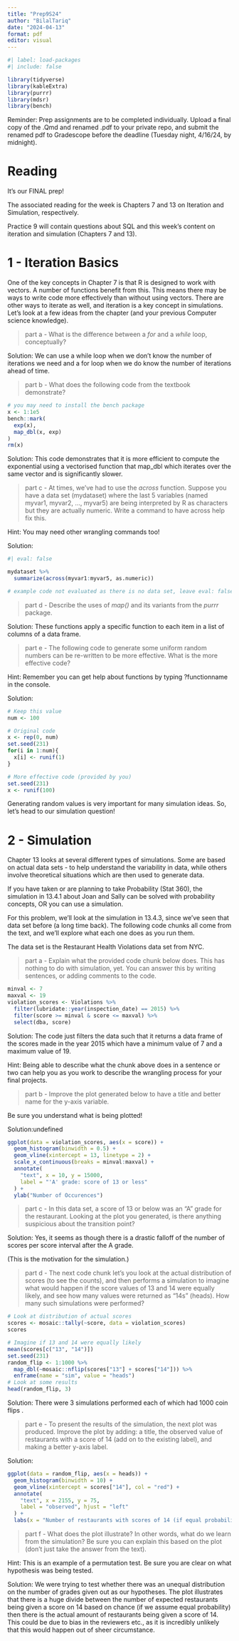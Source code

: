 ```yaml
---
title: "Prep9S24"
author: "BilalTariq"
date: "2024-04-13"
format: pdf
editor: visual
---
```


```r
#| label: load-packages
#| include: false

library(tidyverse)
library(kableExtra)
library(purrr)
library(mdsr)
library(bench)

```

Reminder: Prep assignments are to be completed individually. Upload a final copy of the .Qmd and renamed .pdf to your private repo, and submit the renamed pdf to Gradescope before the deadline (Tuesday night, 4/16/24, by midnight).

# Reading

It's our FINAL prep!

The associated reading for the week is Chapters 7 and 13 on Iteration and Simulation, respectively.

Practice 9 will contain questions about SQL and this week's content on iteration and simulation (Chapters 7 and 13).

\newpage

\newpage

# 1 - Iteration Basics

One of the key concepts in Chapter 7 is that R is designed to work with vectors. A number of functions benefit from this. This means there may be ways to write code more effectively than without using vectors. There are other ways to iterate as well, and iteration is a key concept in simulations. Let's look at a few ideas from the chapter (and your previous Computer science knowledge).

> part a - What is the difference between a *for* and a *while* loop, conceptually?

Solution: We can use a while loop when we don't know the number of iterations we need and a for loop when we do know the number of iterations ahead of time.

> part b - What does the following code from the textbook demonstrate?

```r
# you may need to install the bench package
x <- 1:1e5
bench::mark(
  exp(x),
  map_dbl(x, exp)
)
rm(x)
```

Solution: This code demonstrates that it is more efficient to compute the exponential using a vectorised function that map_dbl which iterates over the same vector and is significantly slower.

> part c - At times, we've had to use the *across* function. Suppose you have a data set (mydataset) where the last 5 variables (named myvar1, myvar2, ..., myvar5) are being interpreted by R as characters but they are actually numeric. Write a command to have across help fix this.

Hint: You may need other wrangling commands too!

Solution:

```r
#| eval: false

mydataset %>%
  summarize(across(myvar1:myvar5, as.numeric))

# example code not evaluated as there is no data set, leave eval: false

```

> part d - Describe the uses of *map()* and its variants from the *purrr* package.

Solution: These functions apply a specific function to each item in a list of columns of a data frame.

> part e - The following code to generate some uniform random numbers can be re-written to be more effective. What is the more effective code?

Hint: Remember you can get help about functions by typing ?functionname in the console.

Solution:

```r
# Keep this value
num <- 100

# Original code
x <- rep(0, num)
set.seed(231)
for(i in 1:num){
  x[i] <- runif(1)
}

# More effective code (provided by you)
set.seed(231)
x <- runif(100)


```

Generating random values is very important for many simulation ideas. So, let's head to our simulation question!

<!-- Remember to commit and push as you go! -->

\newpage

# 2 - Simulation

Chapter 13 looks at several different types of simulations. Some are based on actual data sets - to help understand the variability in data, while others involve theoretical situations which are then used to generate data.

If you have taken or are planning to take Probability (Stat 360), the simulation in 13.4.1 about Joan and Sally can be solved with probability concepts, OR you can use a simulation.

For this problem, we'll look at the simulation in 13.4.3, since we've seen that data set before (a long time back). The following code chunks all come from the text, and we'll explore what each one does as you run them.

The data set is the Restaurant Health Violations data set from NYC.

> part a - Explain what the provided code chunk below does. This has nothing to do with simulation, yet. You can answer this by writing sentences, or adding comments to the code.

```r
minval <- 7
maxval <- 19
violation_scores <- Violations %>%
  filter(lubridate::year(inspection_date) == 2015) %>%
  filter(score >= minval & score <= maxval) %>%
  select(dba, score)
```

Solution: The code just filters the data such that it returns a data frame of the scores made in the year 2015 which have a minimum value of 7 and a maximum value of 19.

Hint: Being able to describe what the chunk above does in a sentence or two can help you as you work to describe the wrangling process for your final projects.

> part b - Improve the plot generated below to have a title and better name for the y-axis variable.

Be sure you understand what is being plotted!

Solution:undefined

```r
ggplot(data = violation_scores, aes(x = score)) + 
  geom_histogram(binwidth = 0.5) + 
  geom_vline(xintercept = 13, linetype = 2) + 
  scale_x_continuous(breaks = minval:maxval) + 
  annotate(
    "text", x = 10, y = 15000, 
    label = "'A' grade: score of 13 or less"
  ) + 
  ylab("Number of Occurences")
```

> part c - In this data set, a score of 13 or below was an "A" grade for the restaurant. Looking at the plot you generated, is there anything suspicious about the transition point?

Solution: Yes, it seems as though there is a drastic falloff of the number of scores per score interval after the A grade.

(This is the motivation for the simulation.)

> part d - The next code chunk let's you look at the actual distribution of scores (to see the counts), and then performs a simulation to imagine what would happen if the score values of 13 and 14 were equally likely, and see how many values were returned as "14s" (heads). How many such simulations were performed?

```r
# Look at distribution of actual scores
scores <- mosaic::tally(~score, data = violation_scores)
scores

# Imagine if 13 and 14 were equally likely
mean(scores[c("13", "14")])
set.seed(231)
random_flip <- 1:1000 %>%
  map_dbl(~mosaic::nflip(scores["13"] + scores["14"])) %>%
  enframe(name = "sim", value = "heads")
# Look at some results
head(random_flip, 3)
```

Solution: There were 3 simulations performed each of which had 1000 coin flips .

> part e - To present the results of the simulation, the next plot was produced. Improve the plot by adding: a title, the observed value of restaurants with a score of 14 (add on to the existing label), and making a better y-axis label.

Solution:

```r
ggplot(data = random_flip, aes(x = heads)) + 
  geom_histogram(binwidth = 10) + 
  geom_vline(xintercept = scores["14"], col = "red") + 
  annotate(
    "text", x = 2155, y = 75, 
    label = "observed", hjust = "left"
  ) + 
  labs(x = "Number of restaurants with scores of 14 (if equal probability)", y = "Number of Occurences") 
```

> part f - What does the plot illustrate? In other words, what do we learn from the simulation? Be sure you can explain this based on the plot (don't just take the answer from the text).

Hint: This is an example of a permutation test. Be sure you are clear on what hypothesis was being tested.

Solution: We were trying to test whether there was an unequal distribution on the number of grades given out as our hypotheses. The plot illustrates that there is a huge divide between the number of expected restaurants being given a score on 14 based on chance (if we assume equal probability) then there is the actual amount of restaurants being given a score of 14. This could be due to bias in the reviewers etc., as it is incredibly unlikely that this would happen out of sheer circumstance.

```{=html}
<!--
Yay! That's the last prep for the class. You made it! Remember to do the final commit + push, this time including your renamed pdf, and upload to Gradescope. 
-->
```
